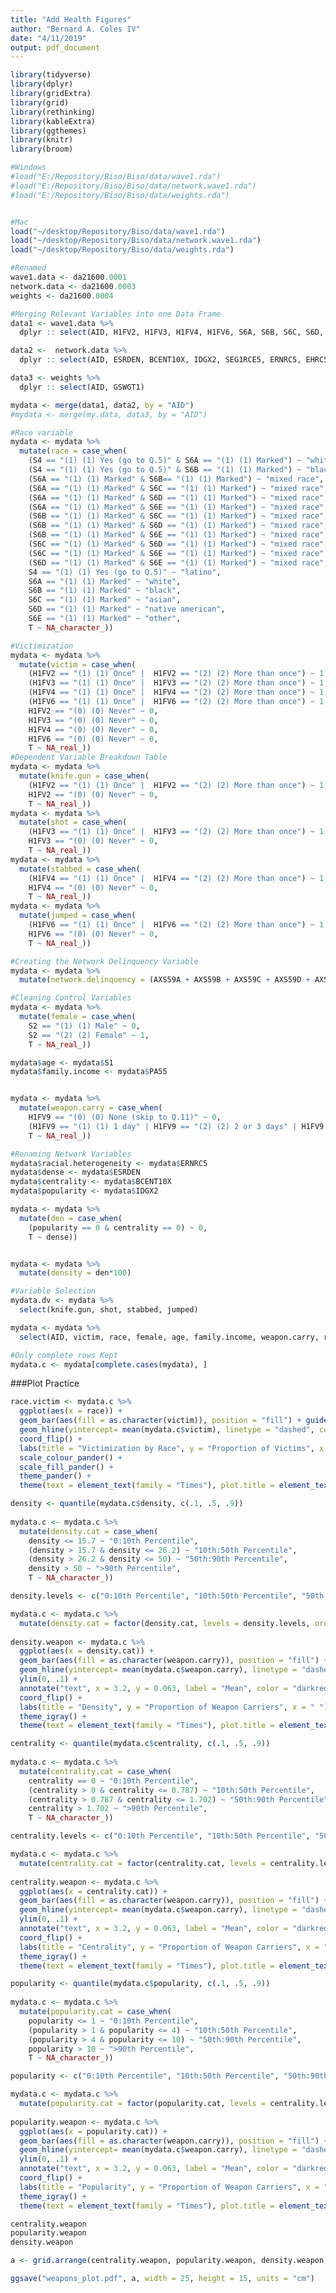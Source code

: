 ```yaml
---
title: "Add Health Figures"
author: "Bernard A. Coles IV"
date: "4/11/2019"
output: pdf_document
---
```


```r
library(tidyverse)
library(dplyr)
library(gridExtra)
library(grid)
library(rethinking)
library(kableExtra)
library(ggthemes)
library(knitr)
library(broom)

#Windows
#load("E:/Repository/Biso/Biso/data/wave1.rda")
#load("E:/Repository/Biso/Biso/data/network.wave1.rda")
#load("E:/Repository/Biso/Biso/data/weights.rda")


#Mac
load("~/desktop/Repository/Biso/data/wave1.rda")
load("~/desktop/Repository/Biso/data/network.wave1.rda")
load("~/desktop/Repository/Biso/data/weights.rda")

#Renamed
wave1.data <- da21600.0001
network.data <- da21600.0003
weights <- da21600.0004
```

```r
#Merging Relevant Variables into one Data Frame
data1 <- wave1.data %>%
  dplyr :: select(AID, H1FV2, H1FV3, H1FV4, H1FV6, S6A, S6B, S6C, S6D, S6E, S4, S1, S2, PA55, H1FV9)

data2 <-  network.data %>%
  dplyr :: select(AID, ESRDEN, BCENT10X, IDGX2, SEG1RCE5, ERNRC5, EHRC5, AXS59A, AXS59B, AXS59C, AXS59D, AXS59E, AXS59F, AXS59G, SRCE51, SRCE52, SRCE53, SRCE54, SRCE55)

data3 <- weights %>%
  dplyr :: select(AID, GSWGT1)

mydata <- merge(data1, data2, by = "AID") 
#mydata <- merge(my.data, data3, by = "AID")
```

```r
#Race variable
mydata <- mydata %>%
  mutate(race = case_when(
    (S4 == "(1) (1) Yes (go to Q.5)" & S6A == "(1) (1) Marked") ~ "white latino",
    (S4 == "(1) (1) Yes (go to Q.5)" & S6B == "(1) (1) Marked") ~ "black latino",
    (S6A == "(1) (1) Marked" & S6B== "(1) (1) Marked") ~ "mixed race",
    (S6A == "(1) (1) Marked" & S6C == "(1) (1) Marked") ~ "mixed race",
    (S6A == "(1) (1) Marked" & S6D == "(1) (1) Marked") ~ "mixed race",
    (S6A == "(1) (1) Marked" & S6E == "(1) (1) Marked") ~ "mixed race",
    (S6B == "(1) (1) Marked" & S6C == "(1) (1) Marked") ~ "mixed race",
    (S6B == "(1) (1) Marked" & S6D == "(1) (1) Marked") ~ "mixed race",
    (S6B == "(1) (1) Marked" & S6E == "(1) (1) Marked") ~ "mixed race",
    (S6C == "(1) (1) Marked" & S6D == "(1) (1) Marked") ~ "mixed race",
    (S6C == "(1) (1) Marked" & S6E == "(1) (1) Marked") ~ "mixed race",
    (S6D == "(1) (1) Marked" & S6E == "(1) (1) Marked") ~ "mixed race",
    S4 == "(1) (1) Yes (go to Q.5)" ~ "latino", 
    S6A == "(1) (1) Marked" ~ "white",
    S6B == "(1) (1) Marked" ~ "black", 
    S6C == "(1) (1) Marked" ~ "asian", 
    S6D == "(1) (1) Marked" ~ "native american", 
    S6E == "(1) (1) Marked" ~ "other",
    T ~ NA_character_))

#Victimization
mydata <- mydata %>%
  mutate(victim = case_when(
    (H1FV2 == "(1) (1) Once" |  H1FV2 == "(2) (2) More than once") ~ 1,
    (H1FV3 == "(1) (1) Once" |  H1FV3 == "(2) (2) More than once") ~ 1,
    (H1FV4 == "(1) (1) Once" |  H1FV4 == "(2) (2) More than once") ~ 1,
    (H1FV6 == "(1) (1) Once" |  H1FV6 == "(2) (2) More than once") ~ 1,
    H1FV2 == "(0) (0) Never" ~ 0,
    H1FV3 == "(0) (0) Never" ~ 0,
    H1FV4 == "(0) (0) Never" ~ 0,
    H1FV6 == "(0) (0) Never" ~ 0,
    T ~ NA_real_))
#Dependent Variable Breakdown Table 
mydata <- mydata %>%
  mutate(knife.gun = case_when(
    (H1FV2 == "(1) (1) Once" |  H1FV2 == "(2) (2) More than once") ~ 1,
    H1FV2 == "(0) (0) Never" ~ 0,
    T ~ NA_real_))
mydata <- mydata %>%
  mutate(shot = case_when(
    (H1FV3 == "(1) (1) Once" |  H1FV3 == "(2) (2) More than once") ~ 1,
    H1FV3 == "(0) (0) Never" ~ 0,
    T ~ NA_real_))
mydata <- mydata %>%
  mutate(stabbed = case_when(
    (H1FV4 == "(1) (1) Once" |  H1FV4 == "(2) (2) More than once") ~ 1,
    H1FV4 == "(0) (0) Never" ~ 0,
    T ~ NA_real_))
mydata <- mydata %>%
  mutate(jumped = case_when(
    (H1FV6 == "(1) (1) Once" |  H1FV6 == "(2) (2) More than once") ~ 1,
    H1FV6 == "(0) (0) Never" ~ 0,
    T ~ NA_real_))

#Creating the Network Delinquency Variable
mydata <- mydata %>%
  mutate(network.delinquency = (AXS59A + AXS59B + AXS59C + AXS59D + AXS59E + AXS59F + AXS59G)/7) 

#Cleaning Control Variables 
mydata <- mydata %>%
  mutate(female = case_when(
    S2 == "(1) (1) Male" ~ 0,
    S2 == "(2) (2) Female" ~ 1,
    T ~ NA_real_))

mydata$age <- mydata$S1
mydata$family.income <- mydata$PA55


mydata <- mydata %>%
  mutate(weapon.carry = case_when(
    H1FV9 == "(0) (0) None (skip to Q.11)" ~ 0, 
    (H1FV9 == "(1) (1) 1 day" | H1FV9 == "(2) (2) 2 or 3 days" | H1FV9 == "(3) (3) 4 or 5 days" | H1FV9 == "(4) (4) 6 or more days") ~ 1,
    T ~ NA_real_))

#Renaming Network Variables
mydata$racial.heterogeneity <- mydata$ERNRC5
mydata$dense <- mydata$ESRDEN
mydata$centrality <- mydata$BCENT10X
mydata$popularity <- mydata$IDGX2

mydata <- mydata %>%
  mutate(den = case_when(
    (popularity == 0 & centrality == 0) ~ 0,
    T ~ dense))


mydata <- mydata %>%
  mutate(density = den*100)

#Variable Selection 
mydata.dv <- mydata %>%
  select(knife.gun, shot, stabbed, jumped)

mydata <- mydata %>%
  select(AID, victim, race, female, age, family.income, weapon.carry, racial.heterogeneity, network.delinquency, popularity, centrality, density)

#Only complete rows Kept
mydata.c <- mydata[complete.cases(mydata), ]
```

###Plot Practice 
```r
race.victim <- mydata.c %>%
  ggplot(aes(x = race)) +
  geom_bar(aes(fill = as.character(victim)), position = "fill") + guides(fill = F) + 
  geom_hline(yintercept= mean(mydata.c$victim), linetype = "dashed", color = "darkred") + #can use annotate() to label the mean line?
  coord_flip() +
  labs(title = "Victimization by Race", y = "Proportion of Victims", x = " ") +
  scale_colour_pander() +
  scale_fill_pander() +
  theme_pander() + 
  theme(text = element_text(family = "Times"), plot.title = element_text(hjust = 0.5), legend.position = "none") 
```

```r
density <- quantile(mydata.c$density, c(.1, .5, .9))
  
mydata.c <- mydata.c %>%
  mutate(density.cat = case_when(
    density <= 15.7 ~ "0:10th Percentile",
    (density > 15.7 & density <= 26.2) ~ "10th:50th Percentile",
    (density > 26.2 & density <= 50) ~ "50th:90th Percentile",
    density > 50 ~ ">90th Percentile",
    T ~ NA_character_))

density.levels <- c("0:10th Percentile", "10th:50th Percentile", "50th:90th Percentile", ">90th Percentile")

mydata.c <- mydata.c %>%
  mutate(density.cat = factor(density.cat, levels = density.levels, ordered = T))
  
density.weapon <- mydata.c %>%
  ggplot(aes(x = density.cat)) +
  geom_bar(aes(fill = as.character(weapon.carry)), position = "fill") + guides(fill = F) + 
  geom_hline(yintercept= mean(mydata.c$weapon.carry), linetype = "dashed", color = "darkred") + #can use annotate() to label the mean line?
  ylim(0, .1) + 
  annotate("text", x = 3.2, y = 0.063, label = "Mean", color = "darkred") +
  coord_flip() +
  labs(title = "Density", y = "Proportion of Weapon Carriers", x = " ") +
  theme_igray() +
  theme(text = element_text(family = "Times"), plot.title = element_text(hjust = 0.5), legend.position = "none") 
```

```r
centrality <- quantile(mydata.c$centrality, c(.1, .5, .9))
  
mydata.c <- mydata.c %>%
  mutate(centrality.cat = case_when(
    centrality == 0 ~ "0:10th Percentile",
    (centrality > 0 & centrality <= 0.787) ~ "10th:50th Percentile",
    (centrality > 0.787 & centrality <= 1.702) ~ "50th:90th Percentile",
    centrality > 1.702 ~ ">90th Percentile",
    T ~ NA_character_))

centrality.levels <- c("0:10th Percentile", "10th:50th Percentile", "50th:90th Percentile", ">90th Percentile")

mydata.c <- mydata.c %>%
  mutate(centrality.cat = factor(centrality.cat, levels = centrality.levels, ordered = T))
  
centrality.weapon <- mydata.c %>%
  ggplot(aes(x = centrality.cat)) +
  geom_bar(aes(fill = as.character(weapon.carry)), position = "fill") + guides(fill = F) + 
  geom_hline(yintercept= mean(mydata.c$weapon.carry), linetype = "dashed", color = "darkred") + #can use annotate() to label the mean line?
  ylim(0, .1) + 
  annotate("text", x = 3.2, y = 0.063, label = "Mean", color = "darkred") +
  coord_flip() +
  labs(title = "Centrality", y = "Proportion of Weapon Carriers", x = " ") +
  theme_igray() + 
  theme(text = element_text(family = "Times"), plot.title = element_text(hjust = 0.5), legend.position = "none") 
```

```r
popularity <- quantile(mydata.c$popularity, c(.1, .5, .9))
  
mydata.c <- mydata.c %>%
  mutate(popularity.cat = case_when(
    popularity <= 1 ~ "0:10th Percentile",
    (popularity > 1 & popularity <= 4) ~ "10th:50th Percentile",
    (popularity > 4 & popularity <= 10) ~ "50th:90th Percentile",
    popularity > 10 ~ ">90th Percentile",
    T ~ NA_character_))

popularity <- c("0:10th Percentile", "10th:50th Percentile", "50th:90th Percentile", ">90th Percentile")

mydata.c <- mydata.c %>%
  mutate(popularity.cat = factor(popularity.cat, levels = centrality.levels, ordered = T))
  
popularity.weapon <- mydata.c %>%
  ggplot(aes(x = popularity.cat)) +
  geom_bar(aes(fill = as.character(weapon.carry)), position = "fill") + guides(fill = F) + 
  geom_hline(yintercept= mean(mydata.c$weapon.carry), linetype = "dashed", color = "darkred") + #can use annotate() to label the mean line?
  ylim(0, .1) + 
  annotate("text", x = 3.2, y = 0.063, label = "Mean", color = "darkred") +
  coord_flip() +
  labs(title = "Popularity", y = "Proportion of Weapon Carriers", x = " ") +
  theme_igray() +
  theme(text = element_text(family = "Times"), plot.title = element_text(hjust = 0.5), legend.position = "none") 
```

```r
centrality.weapon
popularity.weapon
density.weapon

a <- grid.arrange(centrality.weapon, popularity.weapon, density.weapon, nrow = 2, ncol = 2)

ggsave("weapons_plot.pdf", a, width = 25, height = 15, units = "cm")
```




















